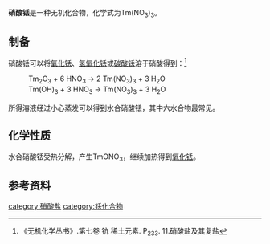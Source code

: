 {{chembox
| Reference = 
| Name = 硝酸铥
| ImageFile = Thulium nitrate.jpg
| ImageSize = 
| IUPACName = 
| OtherNames = 
| Section1 = {{Chembox Identifiers
| CASNo = 14985-19-4
| CASNo_Ref = {{cascite|correct|CAS}}
| CASNo_Comment = 无水
| CASNo2 = 37131-80-9
| CASNo2_Ref = {{cascite|correct|CAS}}
| CASNo2_Comment = 四水
| CASNo3 = 36548-87-5
| CASNo3_Ref = {{cascite|correct|CAS}}
| CASNo3_Comment = 五水
| CASNo4 = 35725-33-8
| CASNo4_Ref = {{cascite|correct|CAS}}
| CASNo4_Comment = 六水
| InChI = 
  }}
| Section2 = {{Chembox Properties
| Formula = Tm(NO<sub>3</sub>)<sub>3</sub>
| MolarMass = 354.955（无水）<br />427.019（四水）<br />445.035（五水）<br />463.051（六水）
| Appearance = 固体
| Density = 
| MeltingPt = 
| BoilingPt = 
| Solubility = 
 }}
| Section3 = {{Chembox Hazards
| EUClass = 
| RPhases = 
| SPhases = 
| Autoignition = }}
}}

'''硝酸铥'''是一种无机化合物，化学式为Tm(NO<sub>3</sub>)<sub>3</sub>。
==制备==
硝酸铥可以将[[氧化铥|氧化铥]]、[[氢氧化铥|氢氧化铥]]或[[碳酸铥|碳酸铥]]溶于硝酸得到：<ref name=wc7>《无机化学丛书》.第七卷 钪 稀土元素. P<sub>233</sub>. 11.硝酸盐及其复盐</ref>
: Tm<sub>2</sub>O<sub>3</sub> + 6 HNO<sub>3</sub> → 2 Tm(NO<sub>3</sub>)<sub>3</sub> + 3 H<sub>2</sub>O
: Tm(OH)<sub>3</sub> + 3 HNO<sub>3</sub> → Tm(NO<sub>3</sub>)<sub>3</sub> + 3 H<sub>2</sub>O
所得溶液经过小心蒸发可以得到水合硝酸铥，其中六水合物最常见。
==化学性质==
水合硝酸铥受热分解，产生TmONO<sub>3</sub>，继续加热得到[[氧化铥|氧化铥]]。
==参考资料==
{{reflist}}

{{硝酸盐}}
[[category:硝酸盐|category:硝酸盐]]
[[category:铥化合物|category:铥化合物]]